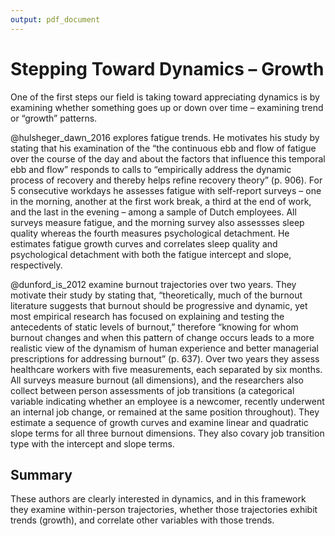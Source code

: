 ```yaml
---
output: pdf_document
---
```


# Stepping Toward Dynamics -- Growth

One of the first steps our field is taking toward appreciating dynamics is by examining whether something goes up or down over time -- examining trend or "growth" patterns. 

@hulsheger_dawn_2016 explores fatigue trends. He motivates his study by stating that his examination of the "the continuous ebb and flow of fatigue over the course of the day and about the factors that influence this temporal ebb and flow" responds to calls to "empirically address the dynamic process of recovery and thereby helps refine recovery theory" (p. 906). For 5 consecutive workdays he assesses fatigue with self-report surveys -- one in the morning, another at the first work break, a third at the end of work, and the last in the evening -- among a sample of Dutch employees. All surveys measure fatigue, and the morning survey also assessses sleep quality whereas the fourth measures psychological detachment. He estimates fatigue growth curves and correlates sleep quality and psychological detachment with both the fatigue intercept and slope, respectively. 

@dunford_is_2012 examine burnout trajectories over two years. They motivate their study by stating that, "theoretically, much of the burnout literature suggests that burnout should be progressive and dynamic, yet most empirical research has focused on explaining and testing the antecedents of static levels of burnout," therefore "knowing for whom burnout changes and when this pattern of change occurs leads to a more realistic view of the dynamism of human experience and better managerial prescriptions for addressing burnout" (p. 637). Over two years they assess healthcare workers with five measurements, each separated by six months. All surveys measure burnout (all dimensions), and the researchers also collect between person assessments of job transitions (a categorical variable indicating whether an employee is a newcomer, recently underwent an internal job change, or remained at the same position throughout). They estimate a sequence of growth curves and examine linear and quadratic slope terms for all three burnout dimensions. They also covary job transition type with the intercept and slope terms. 

## Summary

These authors are clearly interested in dynamics, and in this framework they examine within-person trajectories, whether those trajectories exhibit trends (growth), and correlate other variables with those trends. 